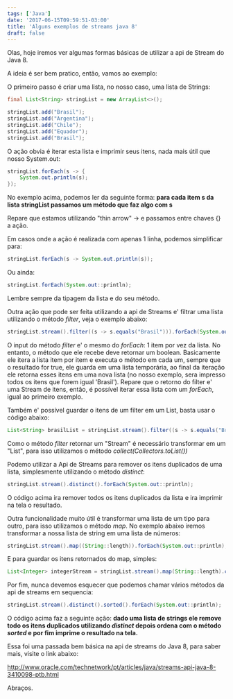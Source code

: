 ```yaml
---
tags: ['Java']
date: '2017-06-15T09:59:51-03:00'
title: 'Alguns exemplos de streams java 8'
draft: false
---
```


Olas, hoje iremos ver algumas formas básicas de utilizar a api de Stream do Java 8.

A ideia é ser bem pratico, então, vamos ao exemplo:

O primeiro passo é criar uma lista, no nosso caso, uma lista de Strings:

```java
final List<String> stringList = new ArrayList<>();

stringList.add("Brasil");
stringList.add("Argentina");
stringList.add("Chile");
stringList.add("Equador");
stringList.add("Brasil");
```

O ação obvia é iterar esta lista e imprimir seus itens, nada mais útil que nosso System.out:

```java
stringList.forEach(s -> {
    System.out.println(s);
});
```

No exemplo acima, podemos ler da seguinte forma:
**para cada item s da lista stringList passamos um método que faz algo com s**

Repare que estamos utilizando "thin arrow" -> e passamos entre chaves {} a ação.

Em casos onde a ação é realizada com apenas 1 linha, podemos simplificar para:

```java
stringList.forEach(s -> System.out.println(s));
```

Ou ainda:

```java
stringList.forEach(System.out::println);
```

Lembre sempre da tipagem da lista e do seu método.

Outra ação que pode ser feita utilizando a api de Streams e' filtrar uma lista utilizando o método _filter_, veja o exemplo abaixo:

```java
stringList.stream().filter((s -> s.equals("Brasil"))).forEach(System.out::println);
```

O input do método _filter_ e' o mesmo do _forEach_: 1 item por vez da lista. No entanto, o método que ele recebe deve retornar um boolean. Basicamente ele itera a lista item por item e executa o método em cada um, sempre que o resultado for true, ele guarda em uma lista temporária, ao final da iteração ele retorna esses itens em uma nova lista (no nosso exemplo, sera impresso todos os itens que forem igual 'Brasil').
Repare que o retorno do filter e' uma Stream de itens, então, é possível iterar essa lista com um _forEach_, igual ao primeiro exemplo.

Também e' possível guardar o itens de um filter em um List, basta usar o código abaixo:

```java
List<String> brasilList = stringList.stream().filter((s -> s.equals("Brasil"))).collect(Collectors.toList());
```

Como o método _filter_ retornar um "Stream" é necessário transformar em um "List", para isso utilizamos o método _collect(Collectors.toList())_

Podemo utilizar a Api de Streams para remover os itens duplicados de uma lista, simplesmente utilizando o método _distinct_:

```java
stringList.stream().distinct().forEach(System.out::println);
```

O código acima ira remover todos os itens duplicados da lista e ira imprimir na tela o resultado.

Outra funcionalidade muito útil é transformar uma lista de um tipo para outro, para isso utilizamos o método _map_. No exemplo abaixo iremos transformar a nossa lista de string em uma lista de números:

```java
stringList.stream().map((String::length)).forEach(System.out::println);
```

E para guardar os itens retornados do map, simples:

```java
List<Integer> integerStream = stringList.stream().map(String::length).collect(Collectors.toList());
```

Por fim, nunca devemos esquecer que podemos chamar vários métodos da api de streams em sequencia:

```java
stringList.stream().distinct().sorted().forEach(System.out::println);
```

O código acima faz a seguinte ação: **dado uma lista de strings ele remove todo os itens duplicados utilizando _distinct_ depois ordena com o método _sorted_ e por fim imprime o resultado na tela.**

Essa foi uma passada bem básica na api de streams do Java 8, para saber mais, visite o link abaixo:

http://www.oracle.com/technetwork/pt/articles/java/streams-api-java-8-3410098-ptb.html

Abraços.
